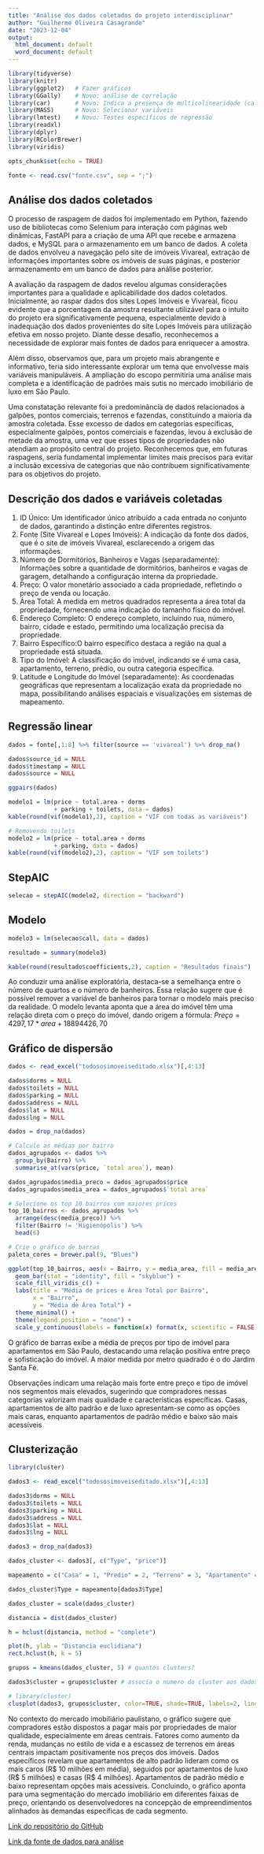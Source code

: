 ```yaml
---
title: "Análise dos dados coletados do projeto interdisciplinar"
author: "Guilherme Oliveira Casagrande"
date: "2023-12-04"
output:
  html_document: default
  word_document: default
---
```


```r
library(tidyverse)
library(knitr)
library(ggplot2)   # Fazer gráficos
library(GGally)    # Novo: análise de correlação
library(car)       # Novo: Indica a presença de multicolinearidade (calculo do VIF)
library(MASS)      # Novo: Selecionar variáveis
library(lmtest)    # Novo: Testes específicos de regressão
library(readxl)
library(dplyr)
library(RColorBrewer)
library(viridis)

opts_chunk$set(echo = TRUE)

fonte <- read.csv("fonte.csv", sep = ";")
```

## Análise dos dados coletados

O processo de raspagem de dados foi implementado em Python, fazendo uso de
bibliotecas como Selenium para interação com páginas web dinâmicas, FastAPI para a
criação de uma API que recebe e armazena dados, e MySQL para o armazenamento em um
banco de dados. A coleta de dados envolveu a navegação pelo site de imóveis Vivareal,
extração de informações importantes sobre os imóveis de suas páginas, e posterior
armazenamento em um banco de dados para análise posterior.

A avaliação da raspagem de dados revelou algumas considerações importantes para a
qualidade e aplicabilidade dos dados coletados. Inicialmente, ao raspar dados dos sites Lopes
Imóveis e Vivareal, ficou evidente que a porcentagem da amostra resultante utilizável para o
intuito do projeto era significativamente pequena, especialmente devido à inadequação dos
dados provenientes do site Lopes Imóveis para utilização efetiva em nosso projeto. Diante
desse desafio, reconhecemos a necessidade de explorar mais fontes de dados para enriquecer
a amostra.

Além disso, observamos que, para um projeto mais abrangente e informativo, teria sido
interessante explorar um tema que envolvesse mais variáveis manipuláveis. A ampliação do
escopo permitiria uma análise mais completa e a identificação de padrões mais sutis no
mercado imobiliário de luxo em São Paulo.

Uma constatação relevante foi a predominância de dados relacionados a galpões,
pontos comerciais, terrenos e fazendas, constituindo a maioria da amostra coletada. Esse
excesso de dados em categorias específicas, especialmente galpões, pontos comerciais e
fazendas, levou à exclusão de metade da amostra, uma vez que esses tipos de propriedades
não atendiam ao propósito central do projeto. Reconhecemos que, em futuras raspagens, seria
fundamental implementar limites mais precisos para evitar a inclusão excessiva de categorias
que não contribuem significativamente para os objetivos do projeto.

## Descrição dos dados e variáveis coletadas

1. ID Único: Um identificador único atribuído a cada entrada no conjunto de dados,
garantindo a distinção entre diferentes registros.
2. Fonte (Site Vivareal e Lopes Imóveis): A indicação da fonte dos dados, que é o site
de imóveis Vivareal, esclarecendo a origem das informações.
3. Número de Dormitórios, Banheiros e Vagas (separadamente): Informações sobre a
quantidade de dormitórios, banheiros e vagas de garagem, detalhando a configuração
interna da propriedade.
4. Preço: O valor monetário associado a cada propriedade, refletindo o preço de venda
ou locação.
5. Área Total: A medida em metros quadrados representa a área total da propriedade,
fornecendo uma indicação do tamanho físico do imóvel.
6. Endereço Completo: O endereço completo, incluindo rua, número, bairro, cidade e
estado, permitindo uma localização precisa da propriedade.
7. Bairro Específico:O bairro específico destaca a região na qual a propriedade está
situada.
8. Tipo do Imóvel: A classificação do imóvel, indicando se é uma casa, apartamento,
terreno, prédio, ou outra categoria específica.
9. Latitude e Longitude do Imóvel (separadamente): As coordenadas geográficas que
representam a localização exata da propriedade no mapa, possibilitando análises
espaciais e visualizações em sistemas de mapeamento.


## Regressão linear

```r
dados = fonte[,1:8] %>% filter(source == 'vivareal') %>% drop_na()

dados$source_id = NULL
dados$timestamp = NULL
dados$source = NULL
```

```r
ggpairs(dados)
```


```r
modelo1 = lm(price ~ total.area + dorms
             + parking + toilets, data = dados)
kable(round(vif(modelo1),2), caption = "VIF com todas as variáveis")
```


```r
# Removendo toilets
modelo2 = lm(price ~ total.area + dorms
             + parking, data = dados)
kable(round(vif(modelo2),2), caption = "VIF sem toilets")
```


## StepAIC

```r
selecao = stepAIC(modelo2, direction = "backward")
```


## Modelo

```r
modelo3 = lm(selecao$call, data = dados)

resultado = summary(modelo3)

kable(round(resultado$coefficients,2), caption = "Resultados finais")
```

Ao conduzir uma análise exploratória, destaca-se a semelhança entre o número de
quartos e o número de banheiros. Essa relação sugere que é possível remover a variável de
banheiros para tornar o modelo mais preciso da realidade. O modelo levanta aponta que a
área do imóvel têm uma relação direta com o preço do imóvel, dando origem a fórmula: $Preço = 4297,17 * area + 18894426,70$

## Gráfico de dispersão


```r
dados <- read_excel("todososimoveiseditado.xlsx")[,4:13] 

dados$dorms = NULL
dados$toilets = NULL
dados$parking = NULL
dados$address = NULL
dados$lat = NULL
dados$lng = NULL

dados = drop_na(dados)

# Calcule as médias por bairro
dados_agrupados <- dados %>%
  group_by(Bairro) %>%
  summarise_at(vars(price, `total area`), mean)

dados_agrupados$media_preco = dados_agrupados$price
dados_agrupados$media_area = dados_agrupados$`total area`

# Selecione os top 10 bairros com maiores prices
top_10_bairros <- dados_agrupados %>%
  arrange(desc(media_preco)) %>%
  filter(Bairro != 'Higienópolis') %>%
  head(6)

# Crie o gráfico de barras
paleta_cores = brewer.pal(9, "Blues")

ggplot(top_10_bairros, aes(x = Bairro, y = media_area, fill = media_area)) +
  geom_bar(stat = "identity", fill = "skyblue") +
  scale_fill_viridis_c() +
  labs(title = "Média de prices e Área Total por Bairro",
       x = "Bairro",
       y = "Média de Área Total") +
  theme_minimal() +
  theme(legend.position = "none") +
  scale_y_continuous(labels = function(x) format(x, scientific = FALSE))
```

O gráfico de barras exibe a média de preços por tipo de imóvel para apartamentos
em São Paulo, destacando uma relação positiva entre preço e sofisticação do imóvel. A maior
medida por metro quadrado é o do Jardim Santa Fé.

Observações indicam uma relação mais forte entre preço e tipo de imóvel nos
segmentos mais elevados, sugerindo que compradores nessas categorias valorizam mais
qualidade e características específicas. Casas, apartamentos de alto padrão e de luxo
apresentam-se como as opções mais caras, enquanto apartamentos de padrão médio e baixo
são mais acessíveis


## Clusterização

```r
library(cluster)

dados3 <- read_excel("todososimoveiseditado.xlsx")[,4:13] 

dados3$dorms = NULL
dados3$toilets = NULL
dados3$parking = NULL
dados3$address = NULL
dados3$lat = NULL
dados3$lng = NULL

dados3 = drop_na(dados3)

dados_cluster <- dados3[, c("Type", "price")]

mapeamento = c("Casa" = 1, "Predio" = 2, "Terreno" = 3, "Apartamento" = 4)

dados_cluster$Type = mapeamento[dados3$Type]

dados_cluster = scale(dados_cluster)

distancia = dist(dados_cluster)

h = hclust(distancia, method = "complete")

plot(h, ylab = "Distancia euclidiana")
rect.hclust(h, k = 5)
```

```r
grupos = kmeans(dados_cluster, 5) # quantos clusters?

dados3$cluster = grupos$cluster # associa o numero do cluster aos dados

# library(cluster)
clusplot(dados3, grupos$cluster, color=TRUE, shade=TRUE, labels=2, lines=0, main = "Clustering")
```

No contexto do mercado imobiliário paulistano, o gráfico sugere que compradores
estão dispostos a pagar mais por propriedades de maior qualidade, especialmente em áreas
centrais. Fatores como aumento da renda, mudanças no estilo de vida e a escassez de terrenos
em áreas centrais impactam positivamente nos preços dos imóveis.
Dados específicos revelam que apartamentos de alto padrão lideram como os mais
caros (R\$ 10 milhões em média), seguidos por apartamentos de luxo (R\$ 5 milhões) e casas
(R\$ 4 milhões). Apartamentos de padrão médio e baixo representam opções mais acessíveis.
Concluindo, o gráfico aponta para uma segmentação do mercado imobiliário em
diferentes faixas de preço, orientando os desenvolvedores na concepção de empreendimentos
alinhados às demandas específicas de cada segmento.

[Link do repositório do GitHub](https://github.com/ryguigas0/data-exploration-espm/blob/main/proj_interdisciplinar/documento.Rmd)

[Link da fonte de dados para análise](https://acadespm-my.sharepoint.com/:x:/g/personal/guilherme_casagrande_acad_espm_br/EQsVskZan7BKspX6gbyntVkBVw6mMI3GQjfIcw4flnJ47Q?e=dQbrRc)
